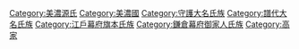 {{Catnav|頁面分類|人物|各國人物|日本人|日本氏族}}
{{Catnav|頁面分類|...|系譜學|姓氏|日本氏族}}
{{Catnav|頁面分類|...|家世與傳承|家族|日本氏族}}

{{Catmore|土岐氏}}

[[Category:美濃源氏|Category:美濃源氏]]
[[Category:美濃國|Category:美濃國]]
[[Category:守護大名氏族|Category:守護大名氏族]]
[[Category:譜代大名氏族|Category:譜代大名氏族]]
[[Category:江戶幕府旗本氏族|Category:江戶幕府旗本氏族]]
[[Category:鎌倉幕府御家人氏族|Category:鎌倉幕府御家人氏族]]
[[Category:高家|Category:高家]]